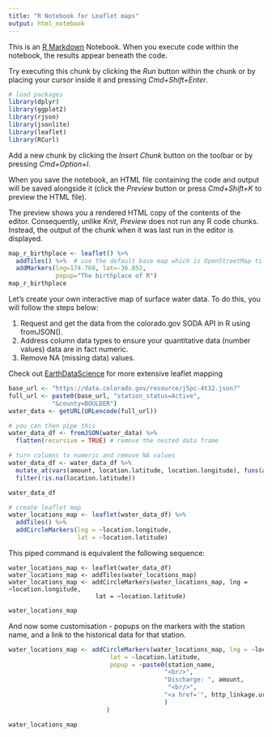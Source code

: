 ```yaml
---
title: "R Notebook for Leaflet maps"
output: html_notebook
---
```


This is an [R Markdown](http://rmarkdown.rstudio.com) Notebook. When you execute code within the notebook, the results appear beneath the code. 

Try executing this chunk by clicking the *Run* button within the chunk or by placing your cursor inside it and pressing *Cmd+Shift+Enter*. 

```r
# load packages
library(dplyr)
library(ggplot2)
library(rjson)
library(jsonlite)
library(leaflet)
library(RCurl)
```

Add a new chunk by clicking the *Insert Chunk* button on the toolbar or by pressing *Cmd+Option+I*.

When you save the notebook, an HTML file containing the code and output will be saved alongside it (click the *Preview* button or press *Cmd+Shift+K* to preview the HTML file). 

The preview shows you a rendered HTML copy of the contents of the editor. Consequently, unlike *Knit*, *Preview* does not run any R code chunks. Instead, the output of the chunk when it was last run in the editor is displayed.

```r
map_r_birthplace <- leaflet() %>%
  addTiles() %>%  # use the default base map which is OpenStreetMap tiles
  addMarkers(lng=174.768, lat=-36.852,
             popup="The birthplace of R")
map_r_birthplace
```
Let’s create your own interactive map of surface water data. To do this, you will follow the steps below:

1. Request and get the data from the colorado.gov SODA API in R using fromJSON().
1. Address column data types to ensure your quantitative data (number values) data are in fact numeric.
1. Remove NA (missing data) values.

Check out [EarthDataScience](https://www.earthdatascience.org/courses/earth-analytics/get-data-using-apis/leaflet-r/) for more extensive leaflet mapping
```r
base_url <- "https://data.colorado.gov/resource/j5pc-4t32.json?"
full_url <- paste0(base_url, "station_status=Active",
            "&county=BOULDER")
water_data <- getURL(URLencode(full_url))

# you can then pipe this
water_data_df <- fromJSON(water_data) %>%
  flatten(recursive = TRUE) # remove the nested data frame

# turn columns to numeric and remove NA values
water_data_df <- water_data_df %>%
  mutate_at(vars(amount, location.latitude, location.longitude), funs(as.numeric)) %>%
  filter(!is.na(location.latitude))
```
```r
water_data_df
```
```r
# create leaflet map
water_locations_map <- leaflet(water_data_df) %>%
  addTiles() %>%
  addCircleMarkers(lng = ~location.longitude,
                   lat = ~location.latitude)
```
This piped command is equivalent the following sequence:

    water_locations_map <- leaflet(water_data_df)
    water_locations_map <- addTiles(water_locations_map)
    water_locations_map <- addCircleMarkers(water_locations_map, lng = ~location.longitude,
                            lat = ~location.latitude)
```r
water_locations_map
```
And now some customisation - popups on the markers with the station name, and a link to the historical data for that station.
```r
water_locations_map <- addCircleMarkers(water_locations_map, lng = ~location.longitude,
                            lat = ~location.latitude,
                            popup = ~paste0(station_name,
                                           "<br/>",
                                           "Discharge: ", amount,
                                            "<br/>",
                                           "<a href='", http_linkage.url ,"' target=_blank>", dwr_abbrev ,"</a>"
                                           )
                           )

water_locations_map
```

